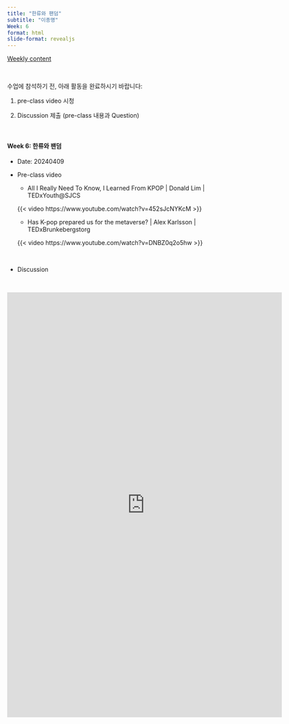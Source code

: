 ```yaml
---
title: "한류와 팬덤"
subtitle: "이종명" 
Week: 6
format: html
slide-format: revealjs
---
```


[Weekly content](https://changjunlee.com/teaching/cul_tech_101/weekly_2/)

<br>

수업에 참석하기 전, 아래 활동을 완료하시기 바랍니다:

1.  pre-class video 시청

2.  Discussion 제출 (pre-class 내용과 Question)

<br>

#### **Week 6: 한류와 팬덤**

-   Date: 20240409

-   Pre-class video

    -   All I Really Need To Know, I Learned From KPOP \| Donald Lim \| TEDxYouth\@SJCS

    {{< video https://www.youtube.com/watch?v=452sJcNYKcM >}}

    -   Has K-pop prepared us for the metaverse? \| Alex Karlsson \| TEDxBrunkebergstorg

    {{< video https://www.youtube.com/watch?v=DNBZ0q2o5hw >}}


<br>

-   Discussion

<br>

<iframe src="https://docs.google.com/forms/d/e/1FAIpQLScXXj_U_DtYDA_7uhDWmeGRPvxGoWb45heDgO946K4NPNuQKQ/viewform?embedded=true" width="640" height="988" frameborder="0" marginheight="0" marginwidth="0">로드 중…</iframe>

